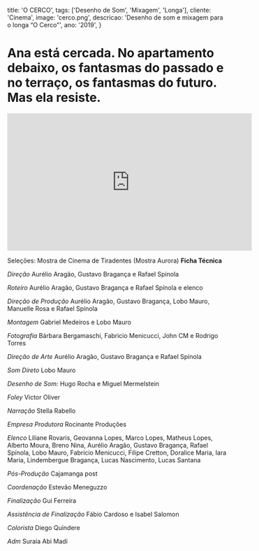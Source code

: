   title: 'O CERCO',
  tags: ['Desenho de Som', 'Mixagem', 'Longa'],
  cliente: 'Cinema',
  image: 'cerco.png',
  descricao: 'Desenho de som e mixagem para o longa “O Cerco”',
  ano: '2019',
}

# Ana está cercada. No apartamento debaixo, os fantasmas do passado e no terraço, os fantasmas do futuro. Mas ela resiste.


<iframe width="560" height="315" src="https://www.youtube.com/embed/g0480k7hJio" frameborder="0" allow="accelerometer; autoplay; clipboard-write; encrypted-media; gyroscope; picture-in-picture" allowfullscreen></iframe>


Seleções:
Mostra de Cinema de Tiradentes (Mostra Aurora)
<b>
Ficha Técnica</b>

<i>Direção </i>
Aurélio Aragão, Gustavo Bragança e Rafael Spínola

<i>Roteiro</i>
Aurélio Aragão, Gustavo Bragança e Rafael Spínola e elenco

<i>Direção de Produção
</i>Aurélio Aragão, Gustavo Bragança, Lobo Mauro, Manuelle Rosa e Rafael Spínola

<i>Montagem</i>
Gabriel Medeiros e Lobo Mauro

<i>Fotografia</i>
Bárbara Bergamaschi, Fabricio Menicucci, John CM e Rodrigo Torres

<i>Direção de Arte
</i>Aurélio Aragão, Gustavo Bragança e Rafael Spínola

<i>Som Direto
</i>Lobo Mauro

<i>Desenho de Som:
</i>Hugo Rocha e Miguel Mermelstein

<i>Foley</i>
Victor Oliver

<i>Narração</i>
Stella Rabello

<i>Empresa Produtora
</i>Rocinante Produções

<i>Elenco</i>
Liliane Rovaris, Geovanna Lopes, Marco Lopes, Matheus Lopes, Alberto Moura, Breno Nina, Aurélio Aragão, Gustavo Bragança, Rafael Spínola, Lobo Mauro, Fabricio Menicucci, Filipe Cretton, Doralice Maria, Iara Maria, Lindembergue Bragança, Lucas Nascimento, Lucas Sa<i></i>ntana



<i>Pós-Produção
</i>Cajamanga post

<i>Coordenação
</i>Estevão Meneguzzo

<i>Finalização</i>
Gui Ferreira

<i>Assistência de Finalização
</i>Fábio Cardoso e Isabel Salomon

<i>Colorista</i>
Diego Quindere

<i>Adm</i>
Suraia Abi Madi
